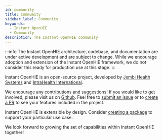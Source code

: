 ```yaml
---
id: community
title: Community
sidebar_label: Community
keywords:
  - Instant OpenHIE
  - Community
description: The Instant OpenHIE community
---
```


:::info
The Instant OpenHIE architecture, codebase, and documentation are under active development and are subject to change. While we encourage adoption and extension of the Instant OpenHIE framework, we do not consider this ready for production use at this stage.
:::

Instant OpenHIE is an open-source project, developed by [Jembi Health Systems](https://www.jembi.org/) and [IntraHealth International](https://www.intrahealth.org/).

We encourage any contributions and suggestions! If you would like to get involved, please visit us on [Github](https://github.com/openhie/instant). Feel free to [submit an issue](https://github.com/openhie/instant/issues/new) or to [create a PR](https://github.com/openhie/instant/compare) to see your features included in the project.

Instant OpenHIE is extensible by design. Consider [creating a package](../how-to/creating-packages) to support your particular use case.

We look forward to growing the set of capabilities within Instant OpenHIE together!
